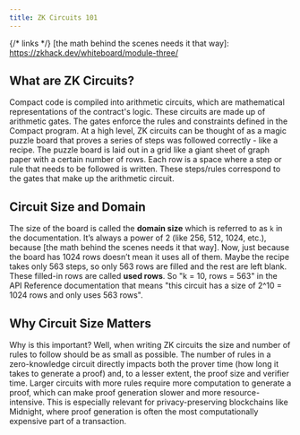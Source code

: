 ```yaml
---
title: ZK Circuits 101
---
```


{/* links */}
[the math behind the scenes needs it that way]: https://zkhack.dev/whiteboard/module-three/

## What are ZK Circuits?

Compact code is compiled into arithmetic circuits, which are mathematical representations of the contract's logic.
These circuits are made up of arithmetic gates.
The gates enforce the rules and constraints defined in the Compact program.
At a high level, ZK circuits can be thought of as a magic puzzle board that proves a series of steps was followed correctly - like a recipe.
The puzzle board is laid out in a grid like a giant sheet of graph paper with a certain number of rows.
Each row is a space where a step or rule that needs to be followed is written.
These steps/rules correspond to the gates that make up the arithmetic circuit.

## Circuit Size and Domain

The size of the board is called the **domain size** which is referred to as `k` in the documentation.
It’s always a power of 2 (like 256, 512, 1024, etc.),
because [the math behind the scenes needs it that way].
Now, just because the board has 1024 rows doesn’t mean it uses all of them.
Maybe the recipe takes only 563 steps, so only 563 rows are filled and the rest are left blank.
These filled-in rows are called **used rows**.
So "k = 10, rows = 563" in the API Reference documentation that means "this circuit has a size of 2^10 = 1024 rows and only uses 563 rows".

## Why Circuit Size Matters

Why is this important? Well, when writing ZK circuits the size and number of rules to follow should be as small as possible.
The number of rules in a zero-knowledge circuit directly impacts both the prover time
(how long it takes to generate a proof) and, to a lesser extent, the proof size and verifier time.
Larger circuits with more rules require more computation to generate a proof,
which can make proof generation slower and more resource-intensive.
This is especially relevant for privacy-preserving blockchains like Midnight,
where proof generation is often the most computationally expensive part of a transaction.
